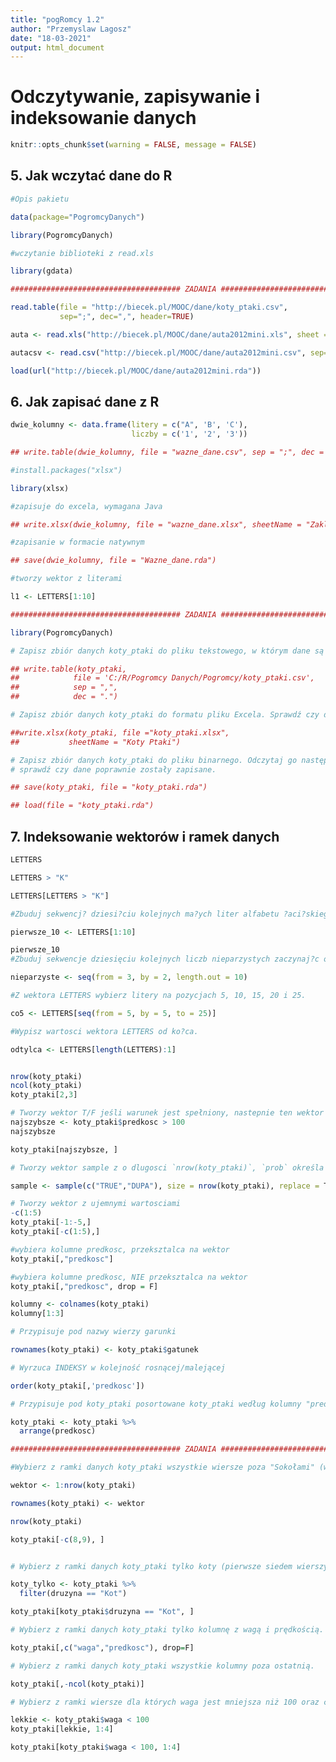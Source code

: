 ```yaml
---
title: "pogRomcy 1.2"
author: "Przemyslaw Lagosz"
date: "18-03-2021"
output: html_document
---
```

# Odczytywanie, zapisywanie i indeksowanie danych  

```r
knitr::opts_chunk$set(warning = FALSE, message = FALSE)
```

## 5. Jak wczytać dane do R  

```r

#Opis pakietu

data(package="PogromcyDanych")

library(PogromcyDanych)

#wczytanie biblioteki z read.xls

library(gdata)

###################################### ZADANIA ###########################################ddddddd

read.table(file = "http://biecek.pl/MOOC/dane/koty_ptaki.csv", 
           sep=";", dec=",", header=TRUE)

auta <- read.xls("http://biecek.pl/MOOC/dane/auta2012mini.xls", sheet = 1)

autacsv <- read.csv("http://biecek.pl/MOOC/dane/auta2012mini.csv", sep= ";", dec = '.', header = T)

load(url("http://biecek.pl/MOOC/dane/auta2012mini.rda"))


```

## 6. Jak zapisać dane z R  

```r
dwie_kolumny <- data.frame(litery = c("A", 'B', 'C'),
                           liczby = c('1', '2', '3'))

## write.table(dwie_kolumny, file = "wazne_dane.csv", sep = ";", dec = ".")

#install.packages("xlsx")

library(xlsx)

#zapisuje do excela, wymagana Java

## write.xlsx(dwie_kolumny, file = "wazne_dane.xlsx", sheetName = "Zakladka Wazne Dane")

#zapisanie w formacie natywnym

## save(dwie_kolumny, file = "Wazne_dane.rda")

#tworzy wektor z literami

l1 <- LETTERS[1:10]

###################################### ZADANIA ###########################################

library(PogromcyDanych)

# Zapisz zbiór danych koty_ptaki do pliku tekstowego, w którym dane są rozdzielane przecinkiem a separatorem dziesiętnym jest . (kropka).

## write.table(koty_ptaki, 
##            file = 'C:/R/Pogromcy Danych/Pogromcy/koty_ptaki.csv', 
##            sep = ",", 
##            dec = ".")

# Zapisz zbiór danych koty_ptaki do formatu pliku Excela. Sprawdź czy dane poprawnie się zapisały.

##write.xlsx(koty_ptaki, file ="koty_ptaki.xlsx", 
##           sheetName = "Koty Ptaki")

# Zapisz zbiór danych koty_ptaki do pliku binarnego. Odczytaj go następnie funkcją load() i 
# sprawdź czy dane poprawnie zostały zapisane.

## save(koty_ptaki, file = "koty_ptaki.rda")

## load(file = "koty_ptaki.rda")
```

## 7. Indeksowanie wektorów i ramek danych  

```r
LETTERS

LETTERS > "K"

LETTERS[LETTERS > "K"]

#Zbuduj sekwencj? dziesi?ciu kolejnych ma?ych liter alfabetu ?aci?skiego.

pierwsze_10 <- LETTERS[1:10]

pierwsze_10
#Zbuduj sekwencje dziesięciu kolejnych liczb nieparzystych zaczynaj?c od 3.

nieparzyste <- seq(from = 3, by = 2, length.out = 10)

#Z wektora LETTERS wybierz litery na pozycjach 5, 10, 15, 20 i 25.

co5 <- LETTERS[seq(from = 5, by = 5, to = 25)]

#Wypisz wartosci wektora LETTERS od ko?ca.

odtylca <- LETTERS[length(LETTERS):1]


nrow(koty_ptaki)
ncol(koty_ptaki)
koty_ptaki[2,3]

# Tworzy wektor T/F jeśli warunek jest spełniony, nastepnie ten wektor używty do indeksowania
najszybsze <- koty_ptaki$predkosc > 100
najszybsze

koty_ptaki[najszybsze, ]

# Tworzy wektor sample z o dlugosci `nrow(koty_ptaki)`, `prob` określa stosunek

sample <- sample(c("TRUE","DUPA"), size = nrow(koty_ptaki), replace = T, prob = c(0.1, 0.9))

# Tworzy wektor z ujemnymi wartosciami
-c(1:5)   
koty_ptaki[-1:-5,]
koty_ptaki[-c(1:5),]

#wybiera kolumne predkosc, przeksztalca na wektor
koty_ptaki[,"predkosc"]

#wybiera kolumne predkosc, NIE przeksztalca na wektor
koty_ptaki[,"predkosc", drop = F]

kolumny <- colnames(koty_ptaki)
kolumny[1:3]

# Przypisuje pod nazwy wierzy garunki

rownames(koty_ptaki) <- koty_ptaki$gatunek

# Wyrzuca INDEKSY w kolejność rosnącej/malejącej

order(koty_ptaki[,'predkosc'])

# Przypisuje pod koty_ptaki posortowane koty_ptaki według kolumny "predkość"

koty_ptaki <- koty_ptaki %>%
  arrange(predkosc)

###################################### ZADANIA ###########################################

#Wybierz z ramki danych koty_ptaki wszystkie wiersze poza "Sokołami" (wiersz 11 i 12).

wektor <- 1:nrow(koty_ptaki)

rownames(koty_ptaki) <- wektor

nrow(koty_ptaki)

koty_ptaki[-c(8,9), ]


# Wybierz z ramki danych koty_ptaki tylko koty (pierwsze siedem wierszy).

koty_tylko <- koty_ptaki %>%
  filter(druzyna == "Kot")

koty_ptaki[koty_ptaki$druzyna == "Kot", ]

# Wybierz z ramki danych koty_ptaki tylko kolumnę z wagą i prędkością.

koty_ptaki[,c("waga","predkosc"), drop=F]

# Wybierz z ramki danych koty_ptaki wszystkie kolumny poza ostatnią.

koty_ptaki[,-ncol(koty_ptaki)]

# Wybierz z ramki wiersze dla których waga jest mniejsza niż 100 oraz cztery pierwsze kolumny.

lekkie <- koty_ptaki$waga < 100
koty_ptaki[lekkie, 1:4]

koty_ptaki[koty_ptaki$waga < 100, 1:4]
```